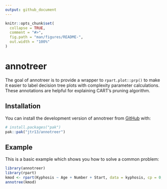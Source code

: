 ```yaml
---
output: github_document
---
```


<!-- README.md is generated from README.Rmd. Please edit that file -->

```r
knitr::opts_chunk$set(
  collapse = TRUE,
  comment = "#>",
  fig.path = "man/figures/README-",
  out.width = "100%"
)
```

# annotreer

<!-- badges: start -->
<!-- badges: end -->

The goal of annotreer is to provide a wrapper to `rpart.plot::prp()` to make it easier to label decision tree plots with complexity parameter calculations. These annotations are helpful for explaining CART's pruning algorithm.

## Installation

You can install the development version of annotreer from [GitHub](https://github.com/) with:

``` r
# install.packages("pak")
pak::pak("jtr13/annotreer")
```

## Example

This is a basic example which shows you how to solve a common problem:

```r
library(annotreer)
library(rpart)
kmod <- rpart(Kyphosis ~ Age + Number + Start, data = kyphosis, cp = 0, minsplit = 2)
annotree(kmod)
```

